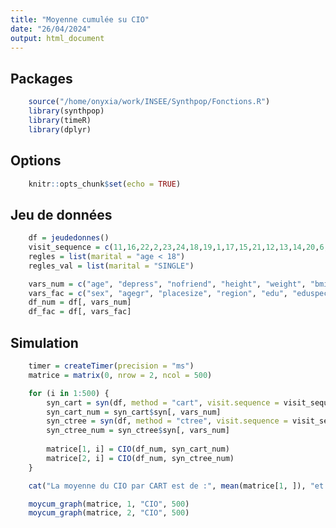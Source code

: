 ```yaml
---
title: "Moyenne cumulée su CIO"
date: "26/04/2024"
output: html_document
---
```


## Packages
```r
    source("/home/onyxia/work/INSEE/Synthpop/Fonctions.R")
    library(synthpop)
    library(timeR)
    library(dplyr)
```

## Options
```r
    knitr::opts_chunk$set(echo = TRUE)
```

## Jeu de données
```r
    df = jeudedonnes()
    visit_sequence = c(11,16,22,2,23,24,18,19,1,17,15,21,12,13,14,20,6,3,9,4,10,8,5,7)
    regles = list(marital = "age < 18")
    regles_val = list(marital = "SINGLE")

    vars_num = c("age", "depress", "nofriend", "height", "weight", "bmi")
    vars_fac = c("sex", "agegr", "placesize", "region", "edu", "eduspec", "socprof", "marital", "ls", "trust", "trustfam", "trustneigh", "sport", "smoke", "alcsol", "wkabint", "englang")
    df_num = df[, vars_num]
    df_fac = df[, vars_fac]
```

## Simulation
```r
    timer = createTimer(precision = "ms")
    matrice = matrix(0, nrow = 2, ncol = 500)

    for (i in 1:500) {
        syn_cart = syn(df, method = "cart", visit.sequence = visit_sequence, rules = regles, rvalues = regles_val, seed = i)
        syn_cart_num = syn_cart$syn[, vars_num]
        syn_ctree = syn(df, method = "ctree", visit.sequence = visit_sequence, rules = regles, rvalues = regles_val, seed = i)
        syn_ctree_num = syn_ctree$syn[, vars_num]
        
        matrice[1, i] = CIO(df_num, syn_cart_num)
        matrice[2, i] = CIO(df_num, syn_ctree_num)
    }

    cat("La moyenne du CIO par CART est de :", mean(matrice[1, ]), "et la moyenne du CIO par CTREE est de :", mean(matrice[2, ]))

    moycum_graph(matrice, 1, "CIO", 500)
    moycum_graph(matrice, 2, "CIO", 500)
```
